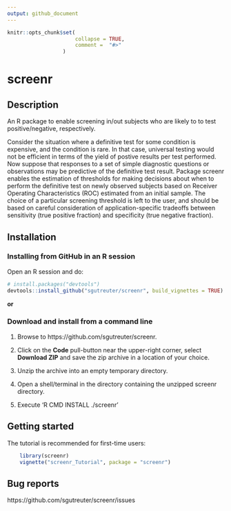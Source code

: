 ```yaml
---
output: github_document
---
```


<!-- README.md is generated from README.Rmd -->

```r
knitr::opts_chunk$set(
                      collapse = TRUE,
                      comment =  "#>"
                  )
```

# screenr

## Description

An R package to enable screening in/out subjects who are likely to to
test positive/negative, respectively.

Consider the situation where a definitive test for some condition
is expensive, and the condition is rare.  In that case, universal testing
would not be efficient in terms of the yield of postive results per test
performed.  Now suppose that responses to a set of simple diagnostic
questions or observations may be predictive of the definitive test result.
Package screenr enables the estimation of thresholds for making decisions
about when to perform the definitive test on newly observed subjects based
on Receiver Operating Characteristics (ROC) estimated from an initial sample.
The choice of a particular screening threshold is left to the user, and
should be based on careful consideration of application-specific tradeoffs
between sensitivity (true positive fraction) and specificity (true negative
fraction).

## Installation

### Installing from GitHub in an  R session

Open an R session and do:

```r
# install.packages("devtools")
devtools::install_github("sgutreuter/screenr", build_vignettes = TRUE)
```
**or**

### Download and install from a command line

1. Browse to https://github.com/sgutreuter/screenr.

2. Click on  the **Code** pull-button near the upper-right corner,
select **Download ZIP** and save the zip archive in a location of your
choice.

3. Unzip the archive into an empty temporary directory.

4. Open a shell/terminal in the directory containing the unzipped
screenr directory.

5. Execute 'R CMD INSTALL ./screenr'

## Getting started

The tutorial is recommended for first-time users:
```r
    library(screenr)
    vignette("screenr_Tutorial", package = "screenr")
```

## Bug reports

https://github.com/sgutreuter/screenr/issues
